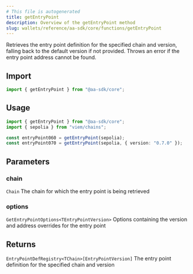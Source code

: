 ```yaml
---
# This file is autogenerated
title: getEntryPoint
description: Overview of the getEntryPoint method
slug: wallets/reference/aa-sdk/core/functions/getEntryPoint
---
```


Retrieves the entry point definition for the specified chain and version, falling back to the default version if not provided. Throws an error if the entry point address cannot be found.

## Import

```ts
import { getEntryPoint } from "@aa-sdk/core";
```

## Usage

```ts
import { getEntryPoint } from "@aa-sdk/core";
import { sepolia } from "viem/chains";

const entryPoint060 = getEntryPoint(sepolia);
const entryPoint070 = getEntryPoint(sepolia, { version: "0.7.0" });
```

## Parameters

### chain

`Chain`
The chain for which the entry point is being retrieved

### options

`GetEntryPointOptions<TEntryPointVersion>`
Options containing the version and address overrides for the entry point

## Returns

`EntryPointDefRegistry<TChain>[EntryPointVersion]`
The entry point definition for the specified chain and version
